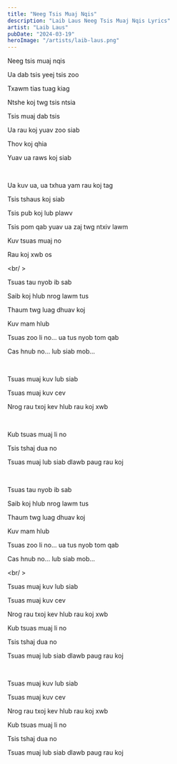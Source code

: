 ```yaml
---
title: "Neeg Tsis Muaj Nqis"
description: "Laib Laus Neeg Tsis Muaj Nqis Lyrics"
artist: "Laib Laus"
pubDate: "2024-03-19"
heroImage: "/artists/laib-laus.png"
---
```


Neeg tsis muaj nqis

Ua dab tsis yeej tsis zoo

Txawm tias tuag kiag

Ntshe koj twg tsis ntsia

Tsis muaj dab tsis

Ua rau koj yuav zoo siab

Thov koj qhia

Yuav ua raws koj siab

<br />

Ua kuv ua, ua txhua yam rau koj tag

Tsis tshaus koj siab

Tsis pub koj lub plawv

Tsis pom qab yuav ua zaj twg ntxiv lawm

Kuv tsuas muaj no

Rau koj xwb os

<br/ >

Tsuas tau nyob ib sab

Saib koj hlub nrog lawm tus

Thaum twg luag dhuav koj

Kuv mam hlub

Tsuas zoo li no... ua tus nyob tom qab

Cas hnub no... lub siab mob...

<br />

Tsuas muaj kuv lub siab

Tsuas muaj kuv cev

Nrog rau txoj kev hlub rau koj xwb

<br />

Kub tsuas muaj li no

Tsis tshaj dua no

Tsuas muaj lub siab dlawb paug rau koj

<br />

Tsuas tau nyob ib sab

Saib koj hlub nrog lawm tus

Thaum twg luag dhuav koj

Kuv mam hlub

Tsuas zoo li no... ua tus nyob tom qab

Cas hnub no... lub siab mob...

<br/ >

Tsuas muaj kuv lub siab

Tsuas muaj kuv cev

Nrog rau txoj kev hlub rau koj xwb

Kub tsuas muaj li no

Tsis tshaj dua no

Tsuas muaj lub siab dlawb paug rau koj

<br />

Tsuas muaj kuv lub siab

Tsuas muaj kuv cev

Nrog rau txoj kev hlub rau koj xwb

Kub tsuas muaj li no

Tsis tshaj dua no

Tsuas muaj lub siab dlawb paug rau koj
